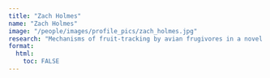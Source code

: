 ```yaml
---
title: "Zach Holmes"
name: "Zach Holmes"
image: "/people/images/profile_pics/zach_holmes.jpg"
research: "Mechanisms of fruit-tracking by avian frugivores in a novel ecosystem"
format:
  html:
    toc: FALSE
---
```


